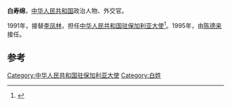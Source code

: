 '''白寿绵'''，[[中华人民共和国|中华人民共和国]]政治人物、外交官。

1991年，接替[[李凤林|李凤林]]，担任[[中国驻保加利亚大使列表|中华人民共和国驻保加利亚大使]]<ref>{{cite web|author=中华人民共和国外交部|title=中国驻保加利亚历任大使|url=http://www.mfa.gov.cn/chn/pds/ziliao/wjrw/2167/2172/t9223.htm|publisher=中华人民共和国外交部|accessdate=2012-03-07}}</ref>。1995年，由[[陈德来|陈德来]]接任。

== 参考 ==
{{reflist}}
{{start box}}
{{s-dip}}
{{succession box|[[李凤林|李凤林]]|[[陈德来|陈德来]]|[[中国驻保加利亚大使列表|中华人民共和国驻保加利亚大使]]|1991年11月-1995年6月}}
{{end box}}
{{中国政治人物小作品}}

[[Category:中华人民共和国驻保加利亚大使|Category:中华人民共和国驻保加利亚大使]]
[[Category:白姓|Category:白姓]]